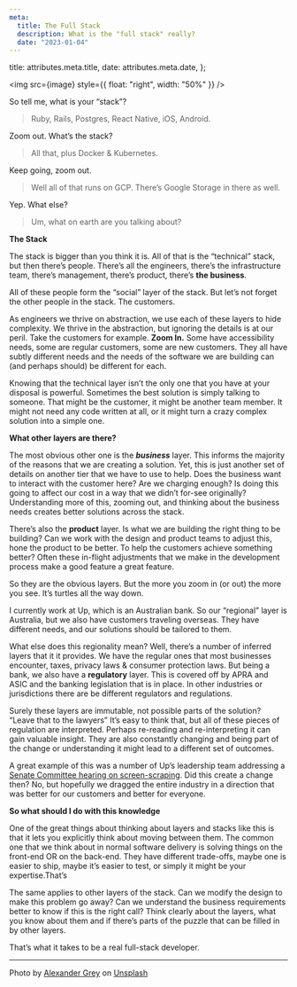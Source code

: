 ```yaml
---
meta:
  title: The Full Stack
  description: What is the "full stack" really?
  date: "2023-01-04"
---
```


  title: attributes.meta.title,
  date: attributes.meta.date,
};


<img src={image} style={{ float: "right", width: "50%" }} />

<div className="conversation">
So tell me, what is your “stack”?

> Ruby, Rails, Postgres, React Native, iOS, Android.

Zoom out. What’s the stack?

> All that, plus Docker & Kubernetes.

Keep going, zoom out.

> Well all of that runs on GCP. There’s Google Storage in there as well.

Yep. What else?

> Um, what on earth are you talking about?

</div>

**The Stack**

The stack is bigger than you think it is. All of that is the “technical” stack, but then there’s people. There’s all the engineers, there’s the infrastructure team, there’s management, there’s product, there’s **the business**.

All of these people form the “social” layer of the stack. But let’s not forget the other people in the stack. The customers.

As engineers we thrive on abstraction, we use each of these layers to hide complexity. We thrive in the abstraction, but ignoring the details is at our peril. Take the customers for example. **Zoom In.** Some have accessibility needs, some are regular customers, some are new customers. They all have subtly different needs and the needs of the software we are building can (and perhaps should) be different for each.

Knowing that the technical layer isn’t the only one that you have at your disposal is powerful. Sometimes the best solution is simply talking to someone. That might be the customer, it might be another team member. It might not need any code written at all, or it might turn a crazy complex solution into a simple one.

**What other layers are there?**

The most obvious other one is the **_business_** layer. This informs the majority of the reasons that we are creating a solution. Yet, this is just another set of details on another tier that we have to use to help. Does the business want to interact with the customer here? Are we charging enough? Is doing this going to affect our cost in a way that we didn’t for-see originally? Understanding more of this, zooming out, and thinking about the business needs creates better solutions across the stack.

There’s also the **product** layer. Is what we are building the right thing to be building? Can we work with the design and product teams to adjust this, hone the product to be better. To help the customers achieve something better? Often these in-flight adjustments that we make in the development process make a good feature a great feature.

So they are the obvious layers. But the more you zoom in (or out) the more you see. It’s turtles all the way down.

I currently work at Up, which is an Australian bank. So our “regional” layer is Australia, but we also have customers traveling overseas. They have different needs, and our solutions should be tailored to them.

What else does this regionality mean? Well, there’s a number of inferred layers that it it provides. We have the regular ones that most businesses encounter, taxes, privacy laws & consumer protection laws. But being a bank, we also have a **regulatory** layer. This is covered off by APRA and ASIC and the banking legislation that is in place. In other industries or jurisdictions there are be different regulators and regulations.

Surely these layers are immutable, not possible parts of the solution? “Leave that to the lawyers” It’s easy to think that, but all of these pieces of regulation are interpreted. Perhaps re-reading and re-interpreting it can gain valuable insight. They are also constantly changing and being part of the change or understanding it might lead to a different set of outcomes.

A great example of this was a number of Up’s leadership team addressing a [Senate Committee hearing on screen-scraping](https://parlinfo.aph.gov.au/parlInfo/search/display/display.w3p;query=Id%3A%22committees%2Fcommsen%2Faeb4dd20-c72d-46fd-9981-906bea37a2f7%2F0004%22;src1=sm1). Did this create a change then? No, but hopefully we dragged the entire industry in a direction that was better for our customers and better for everyone.

**So what should I do with this knowledge**

One of the great things about thinking about layers and stacks like this is that it lets you explicitly think about moving between them. The common one that we think about in normal software delivery is solving things on the front-end OR on the back-end. They have different trade-offs, maybe one is easier to ship, maybe it’s easier to test, or simply it might be your expertise.That’s

The same applies to other layers of the stack. Can we modify the design to make this problem go away? Can we understand the business requirements better to know if this is the right call? Think clearly about the layers, what you know about them and if there’s parts of the puzzle that can be filled in by other layers.

That’s what it takes to be a real full-stack developer.

---

Photo by <a href="https://unsplash.com/@sharonmccutcheon?utm_source=unsplash&utm_medium=referral&utm_content=creditCopyText">Alexander Grey</a> on <a href="https://unsplash.com/photos/eMP4sYPJ9x0?utm_source=unsplash&utm_medium=referral&utm_content=creditCopyText">Unsplash</a>
